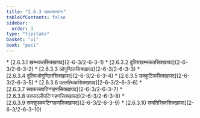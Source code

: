 ```yaml
---
title: "2.6.3 खम्भकतवग्ग"
tableOfContents: false
sidebar:
  order: 3
type: "tipitaka"
basket: "vi"
book: "paci"
---
```



<DynamicBreadcrumb />



<TableOfContents book="paci" section="2.6.3">
* [2.6.3.1 खम्भकतसिक्खापद](2-6-3/2-6-3-1)
* [2.6.3.2 दुतियखम्भकतसिक्खापद](2-6-3/2-6-3-2)
* [2.6.3.3 ओगुण्ठितसिक्खापद](2-6-3/2-6-3-3)
* [2.6.3.4 दुतियओगुण्ठितसिक्खापद](2-6-3/2-6-3-4)
* [2.6.3.5 उक्कुटिकसिक्खापद](2-6-3/2-6-3-5)
* [2.6.3.6 पल्लत्थिकसिक्खापद](2-6-3/2-6-3-6)
* [2.6.3.7 सक्कच्चपटिग्गहणसिक्खापद](2-6-3/2-6-3-7)
* [2.6.3.8 पत्तसञ्ञीपटिग्गहणसिक्खापद](2-6-3/2-6-3-8)
* [2.6.3.9 समसूपकपटिग्गहणसिक्खापद](2-6-3/2-6-3-9)
* [2.6.3.10 समतित्तिकसिक्खापद](2-6-3/2-6-3-10)
</TableOfContents>